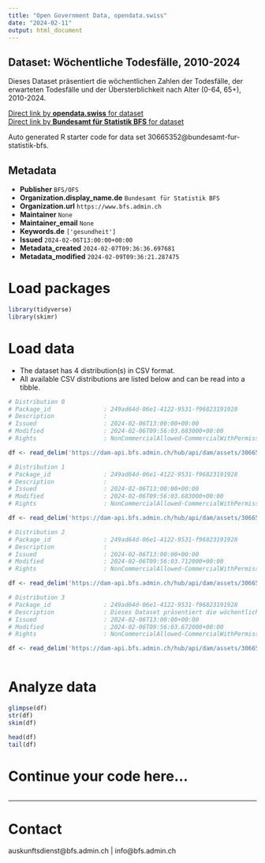 ```yaml
---
title: "Open Government Data, opendata.swiss"
date: "2024-02-11"
output: html_document
---
```


## Dataset: Wöchentliche Todesfälle, 2010-2024

Dieses Dataset präsentiert die wöchentlichen Zahlen der Todesfälle, der erwarteten Todesfälle und der Übersterblichkeit nach Alter (0-64, 65+), 2010-2024.

[Direct link by **opendata.swiss** for dataset](https://opendata.swiss/de/dataset/wochentliche-todesfalle-2010-20241)<br>
[Direct link by **Bundesamt für Statistik BFS** for dataset](https://www.bfs.admin.ch/asset/de/ts-d-14.03.04.03-wr)

Auto generated R starter code for data set 30665352@bundesamt-fur-statistik-bfs.

## Metadata

- **Publisher** `BFS/OFS`
- **Organization.display_name.de** `Bundesamt für Statistik BFS`
- **Organization.url** `https://www.bfs.admin.ch`
- **Maintainer** `None`
- **Maintainer_email** `None`
- **Keywords.de** `['gesundheit']`
- **Issued** `2024-02-06T13:00:00+00:00`
- **Metadata_created** `2024-02-07T09:36:36.697681`
- **Metadata_modified** `2024-02-09T09:36:21.287475`


# Load packages

```r

library(tidyverse)
library(skimr)

```

# Load data

-   The dataset has 4 distribution(s) in CSV format.
-   All available CSV distributions are listed below and can be read into a tibble.

```r

# Distribution 0
# Package_id               : 249ad64d-06e1-4122-9531-f96823191928
# Description              : 
# Issued                   : 2024-02-06T13:00:00+00:00
# Modified                 : 2024-02-06T09:56:03.683000+00:00
# Rights                   : NonCommercialAllowed-CommercialWithPermission-ReferenceRequired

df <- read_delim('https://dam-api.bfs.admin.ch/hub/api/dam/assets/30665364/master')

# Distribution 1
# Package_id               : 249ad64d-06e1-4122-9531-f96823191928
# Description              : 
# Issued                   : 2024-02-06T13:00:00+00:00
# Modified                 : 2024-02-06T09:56:03.683000+00:00
# Rights                   : NonCommercialAllowed-CommercialWithPermission-ReferenceRequired

df <- read_delim('https://dam-api.bfs.admin.ch/hub/api/dam/assets/30665370/master')

# Distribution 2
# Package_id               : 249ad64d-06e1-4122-9531-f96823191928
# Description              : 
# Issued                   : 2024-02-06T13:00:00+00:00
# Modified                 : 2024-02-06T09:56:03.712000+00:00
# Rights                   : NonCommercialAllowed-CommercialWithPermission-ReferenceRequired

df <- read_delim('https://dam-api.bfs.admin.ch/hub/api/dam/assets/30665379/master')

# Distribution 3
# Package_id               : 249ad64d-06e1-4122-9531-f96823191928
# Description              : Dieses Dataset präsentiert die wöchentlichen Zahlen der Todesfälle, der erwarteten Todesfälle und der Übersterblichkeit nach Alter (0-64, 65+), 2010-2024.
# Issued                   : 2024-02-06T13:00:00+00:00
# Modified                 : 2024-02-06T09:56:03.672000+00:00
# Rights                   : NonCommercialAllowed-CommercialWithPermission-ReferenceRequired

df <- read_delim('https://dam-api.bfs.admin.ch/hub/api/dam/assets/30665374/master')



```

# Analyze data

```r

glimpse(df)
str(df)
skim(df)

head(df)
tail(df)

```

# Continue your code here...

```r

```

------------------------------------------------------------------------

# Contact

auskunftsdienst@bfs.admin.ch | info@bfs.admin.ch
